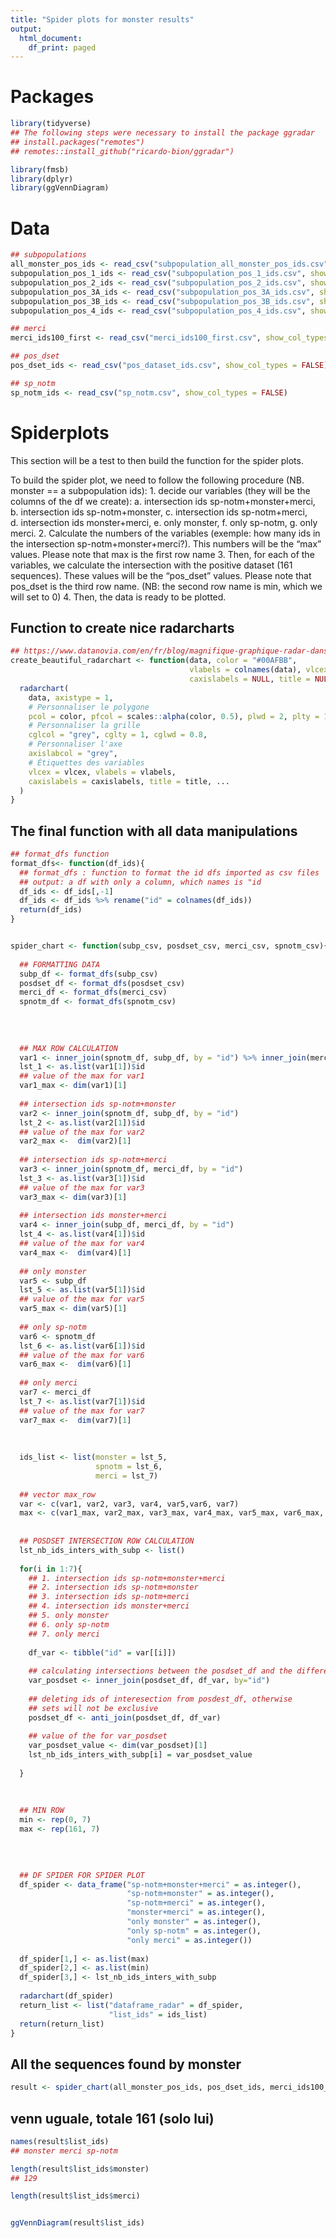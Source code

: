 ```yaml
---
title: "Spider plots for monster results"
output:
  html_document:
    df_print: paged
---
```


# Packages
```r
library(tidyverse)
## The following steps were necessary to install the package ggradar
## install.packages("remotes")
## remotes::install_github("ricardo-bion/ggradar")

library(fmsb)
library(dplyr)
library(ggVennDiagram)

```

# Data
```r
## subpopulations
all_monster_pos_ids <- read_csv("subpopulation_all_monster_pos_ids.csv", show_col_types = FALSE)
subpopulation_pos_1_ids <- read_csv("subpopulation_pos_1_ids.csv", show_col_types = FALSE)
subpopulation_pos_2_ids <- read_csv("subpopulation_pos_2_ids.csv", show_col_types = FALSE)
subpopulation_pos_3A_ids <- read_csv("subpopulation_pos_3A_ids.csv", show_col_types = FALSE)
subpopulation_pos_3B_ids <- read_csv("subpopulation_pos_3B_ids.csv", show_col_types = FALSE)
subpopulation_pos_4_ids <- read_csv("subpopulation_pos_4_ids.csv", show_col_types = FALSE)

## merci 
merci_ids100_first <- read_csv("merci_ids100_first.csv", show_col_types = FALSE)

## pos_dset
pos_dset_ids <- read_csv("pos_dataset_ids.csv", show_col_types = FALSE)

## sp_notm
sp_notm_ids <- read_csv("sp_notm.csv", show_col_types = FALSE)
```


# Spiderplots
This section will be a test to then build the function for the spider plots.

To build the spider plot, we need to follow the following procedure (NB. monster == a subpopulation ids):
1. decide our variables (they will be the columns of the df we create):
  a. intersection ids sp-notm+monster+merci,
  b. intersection ids sp-notm+monster,
  c. intersection ids sp-notm+merci,
  d. intersection ids monster+merci,
  e. only monster,
  f. only sp-notm,
  g. only merci.
2. Calculate the numbers of the variables (exemple: how many ids in the intersection sp-notm+monster+merci?). This numbers will be the "max" values. Please note that max is the first row name
3. Then, for each of the variables, we calculate the intersection with the positive dataset (161 sequences). These values will be the "pos_dset" values. Please note that pos_dset is the third row name. (NB: the second row name is min, which we will set to 0)
4. Then, the data is ready to be plotted.
  
## Function to create nice radarcharts
```r
## https://www.datanovia.com/en/fr/blog/magnifique-graphique-radar-dans-r-avec-les-packages-fmsb-et-ggplot/
create_beautiful_radarchart <- function(data, color = "#00AFBB", 
                                        vlabels = colnames(data), vlcex = 0.7,
                                        caxislabels = NULL, title = NULL, ...){
  radarchart(
    data, axistype = 1,
    # Personnaliser le polygone
    pcol = color, pfcol = scales::alpha(color, 0.5), plwd = 2, plty = 1,
    # Personnaliser la grille
    cglcol = "grey", cglty = 1, cglwd = 0.8,
    # Personnaliser l'axe
    axislabcol = "grey", 
    # Étiquettes des variables
    vlcex = vlcex, vlabels = vlabels,
    caxislabels = caxislabels, title = title, ...
  )
}
```

## The final function with all data manipulations
```r
## format_dfs function
format_dfs<- function(df_ids){
  ## format_dfs : function to format the id dfs imported as csv files
  ## output: a df with only a column, which names is "id
  df_ids <- df_ids[,-1]
  df_ids <- df_ids %>% rename("id" = colnames(df_ids))
  return(df_ids)
}


spider_chart <- function(subp_csv, posdset_csv, merci_csv, spnotm_csv){
  
  ## FORMATTING DATA
  subp_df <- format_dfs(subp_csv)
  posdset_df <- format_dfs(posdset_csv)
  merci_df <- format_dfs(merci_csv)
  spnotm_df <- format_dfs(spnotm_csv)
  
  
  
  
  ## MAX ROW CALCULATION
  var1 <- inner_join(spnotm_df, subp_df, by = "id") %>% inner_join(merci_df, by ="id")
  lst_1 <- as.list(var1[1])$id
  ## value of the max for var1
  var1_max <- dim(var1)[1]
  
  ## intersection ids sp-notm+monster
  var2 <- inner_join(spnotm_df, subp_df, by = "id")
  lst_2 <- as.list(var2[1])$id
  ## value of the max for var2
  var2_max <-  dim(var2)[1]
  
  ## intersection ids sp-notm+merci
  var3 <- inner_join(spnotm_df, merci_df, by = "id")
  lst_3 <- as.list(var3[1])$id
  ## value of the max for var3
  var3_max <- dim(var3)[1]
  
  ## intersection ids monster+merci
  var4 <- inner_join(subp_df, merci_df, by = "id")
  lst_4 <- as.list(var4[1])$id
  ## value of the max for var4
  var4_max <-  dim(var4)[1]
  
  ## only monster
  var5 <- subp_df
  lst_5 <- as.list(var5[1])$id
  ## value of the max for var5
  var5_max <- dim(var5)[1]
  
  ## only sp-notm
  var6 <- spnotm_df
  lst_6 <- as.list(var6[1])$id
  ## value of the max for var6
  var6_max <-  dim(var6)[1]
  
  ## only merci
  var7 <- merci_df
  lst_7 <- as.list(var7[1])$id
  ## value of the max for var7
  var7_max <-  dim(var7)[1]
  
  
  
  ids_list <- list(monster = lst_5, 
                   spnotm = lst_6, 
                   merci = lst_7)
  
  ## vector max_row
  var <- c(var1, var2, var3, var4, var5,var6, var7)
  max <- c(var1_max, var2_max, var3_max, var4_max, var5_max, var6_max, var7_max)
  
  
  ## POSDSET INTERSECTION ROW CALCULATION
  lst_nb_ids_inters_with_subp <- list()
  
  for(i in 1:7){
    ## 1. intersection ids sp-notm+monster+merci
    ## 2. intersection ids sp-notm+monster
    ## 3. intersection ids sp-notm+merci
    ## 4. intersection ids monster+merci
    ## 5. only monster
    ## 6. only sp-notm
    ## 7. only merci 
    
    df_var <- tibble("id" = var[[i]])   
    
    ## calculating intersections between the posdset_df and the different vars 
    var_posdset <- inner_join(posdset_df, df_var, by="id")
    
    ## deleting ids of interesection from posdest_df, otherwise
    ## sets will not be exclusive
    posdset_df <- anti_join(posdset_df, df_var)
    
    ## value of the for var_posdset
    var_posdset_value <- dim(var_posdset)[1]
    lst_nb_ids_inters_with_subp[i] = var_posdset_value
    
  }
  
  
  
  ## MIN ROW
  min <- rep(0, 7)
  max <- rep(161, 7)

  
  
  
  ## DF SPIDER FOR SPIDER PLOT
  df_spider <- data_frame("sp-notm+monster+merci" = as.integer(),
                          "sp-notm+monster" = as.integer(),
                          "sp-notm+merci" = as.integer(),
                          "monster+merci" = as.integer(),
                          "only monster" = as.integer(),
                          "only sp-notm" = as.integer(),
                          "only merci" = as.integer())
  
  df_spider[1,] <- as.list(max)
  df_spider[2,] <- as.list(min)
  df_spider[3,] <- lst_nb_ids_inters_with_subp
  
  radarchart(df_spider)
  return_list <- list("dataframe_radar" = df_spider,
                      "list_ids" = ids_list)
  return(return_list)
}
```


## All the sequences found by monster
```r
result <- spider_chart(all_monster_pos_ids, pos_dset_ids, merci_ids100_first, sp_notm_ids)
```

## venn uguale, totale 161 (solo lui)
```r
names(result$list_ids)
## monster merci sp-notm

length(result$list_ids$monster)
## 129

length(result$list_ids$merci)


ggVennDiagram(result$list_ids)

```


